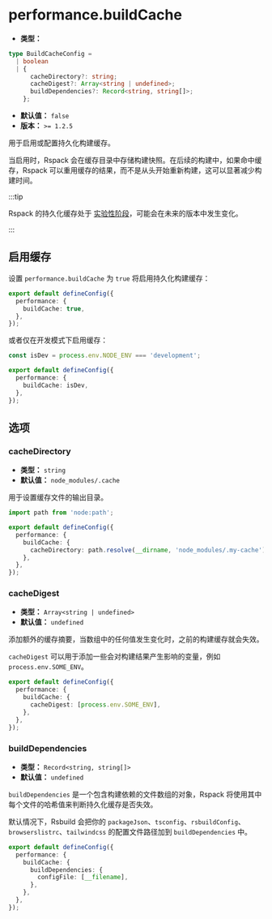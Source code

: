 # performance.buildCache

- **类型：**

```ts
type BuildCacheConfig =
  | boolean
  | {
      cacheDirectory?: string;
      cacheDigest?: Array<string | undefined>;
      buildDependencies?: Record<string, string[]>;
    };
```

- **默认值：** `false`
- **版本：** `>= 1.2.5`

用于启用或配置持久化构建缓存。

当启用时，Rspack 会在缓存目录中存储构建快照。在后续的构建中，如果命中缓存，Rspack 可以重用缓存的结果，而不是从头开始重新构建，这可以显著减少构建时间。

:::tip

Rspack 的持久化缓存处于 [实验性阶段](https://rspack.dev/zh/config/experiments#experimentscache)，可能会在未来的版本中发生变化。

:::

## 启用缓存

设置 `performance.buildCache` 为 `true` 将启用持久化构建缓存：

```ts title="rsbuild.config.ts"
export default defineConfig({
  performance: {
    buildCache: true,
  },
});
```

或者仅在开发模式下启用缓存：

```ts title="rsbuild.config.ts"
const isDev = process.env.NODE_ENV === 'development';

export default defineConfig({
  performance: {
    buildCache: isDev,
  },
});
```

## 选项

### cacheDirectory

- **类型：** `string`
- **默认值：** `node_modules/.cache`

用于设置缓存文件的输出目录。

```ts title="rsbuild.config.ts"
import path from 'node:path';

export default defineConfig({
  performance: {
    buildCache: {
      cacheDirectory: path.resolve(__dirname, 'node_modules/.my-cache'),
    },
  },
});
```

### cacheDigest

- **类型：** `Array<string | undefined>`
- **默认值：** `undefined`

添加额外的缓存摘要，当数组中的任何值发生变化时，之前的构建缓存就会失效。

`cacheDigest` 可以用于添加一些会对构建结果产生影响的变量，例如 `process.env.SOME_ENV`。

```ts title="rsbuild.config.ts"
export default defineConfig({
  performance: {
    buildCache: {
      cacheDigest: [process.env.SOME_ENV],
    },
  },
});
```

### buildDependencies

- **类型：** `Record<string, string[]>`
- **默认值：** `undefined`

`buildDependencies` 是一个包含构建依赖的文件数组的对象，Rspack 将使用其中每个文件的哈希值来判断持久化缓存是否失效。

默认情况下，Rsbuild 会把你的 `packageJson`、`tsconfig`、`rsbuildConfig`、`browserslistrc`、`tailwindcss` 的配置文件路径加到 `buildDependencies` 中。

```ts title="rsbuild.config.ts"
export default defineConfig({
  performance: {
    buildCache: {
      buildDependencies: {
        configFile: [__filename],
      },
    },
  },
});
```

